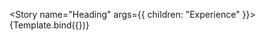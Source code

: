 

<!--👇 The title prop determines where your story goes in the story list -->

<Meta title="Text Elements" component={Component} />

<!--👇 We create a “template” of how args map to rendering -->


<!-- 👇 The args you need here will depend on your component -->

<Story name="Heading" args={{ children: "Experience" }}>
  {Template.bind({})}
</Story>
